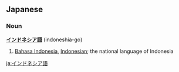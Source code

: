 ==Japanese==
===Noun===
'''[[インドネシア]][[語]]''' (indoneshia-go)

# [[Bahasa Indonesia]], [[Indonesian]]; the national language of Indonesia
[[ja:インドネシア語]]